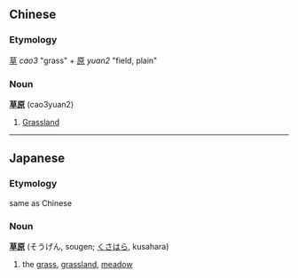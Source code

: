 == Chinese ==

=== Etymology ===

[[草]] ''cao3'' "grass" + [[原]] ''yuan2'' "field, plain"

=== Noun ===

'''[[草]][[原]]''' (cao3yuan2)

# [[Grassland]]

----
==Japanese==
===Etymology===
same as Chinese
===Noun===
'''[[草]][[原]]''' (そうげん, sougen; [[くさ]][[はら]], kusahara)

# the [[grass]], [[grassland]], [[meadow]]